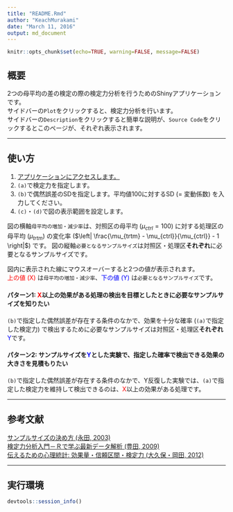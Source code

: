 ```yaml
---
title: "README.Rmd"
author: "KeachMurakami"
date: "March 11, 2016"
output: md_document
---
```


```r
knitr::opts_chunk$set(echo=TRUE, warning=FALSE, message=FALSE)
```


## 概要  
2つの母平均の差の検定の際の検定力分析を行うためのShinyアプリケーションです。  
サイドバーの`Plot`をクリックすると、検定力分析を行います。  
サイドバーの`Description`をクリックすると簡単な説明が、`Source Code`をクリックするとこのページが、それぞれ表示されます。  

----

## 使い方  

1. [アプリケーションにアクセスします。](https://keachmurakami.shinyapps.io/PowerAnalysis/)  
2. `(a)`で検定力を指定します。  
3. `(b)`で偶然誤差のSDを指定します。平均値100に対するSD (= 変動係数) を入力してください。  
4. `(c)`・`(d)`で図の表示範囲を設定します。  

図の横軸`母平均の増加・減少率`は、対照区の母平均 ($\mu_{ctrl} = 100$) に対する処理区の母平均 ($\mu_{trtm}$) の変化率 ($\left| \frac{\mu_{trtm} - \mu_{ctrl}}{\mu_{ctrl}} - 1 \right|$) です。
図の縦軸`必要となるサンプルサイズ`は対照区・処理区**それぞれ**に必要となるサンプルサイズです。  

図内に表示された線にマウスオーバーすると2つの値が表示されます。  
<span style="color:red">上の値 (X)</span> は`母平均の増加・減少率`、<span style="color:blue">下の値 (Y)</span> は`必要となるサンプルサイズ`です。  

#### パターン1: <span style="color:red">X</span>以上の効果がある処理の検出を目標としたときに必要なサンプルサイズを知りたい  
`(b)`で指定した偶然誤差が存在する条件のなかで、効果を十分な確率 (`(a)`で指定した検定力) で検出するために必要なサンプルサイズは対照区・処理区**それぞれ**<span style="color:blue">Y</span>です。  

#### パターン2: サンプルサイズを<span style="color:blue">Y</span>とした実験で、指定した確率で検出できる効果の大きさを見積もりたい  
`(b)`で指定した偶然誤差が存在する条件のなかで、Y反復した実験では、`(a)`で指定した検定力を維持して検出できるのは、<span style="color:red">X</span>以上の効果がある処理です。  

----

## 参考文献  
[サンプルサイズの決め方 (永田, 2003)](http://www.asakura.co.jp/books/isbn/978-4-254-12665-5/)  
[検定力分析入門－Ｒで学ぶ最新データ解析 (豊田, 2009)](http://www.tokyo-tosho.co.jp/books/ISBN978-4-489-02065-0.html)  
[伝えるための心理統計: 効果量・信頼区間・検定力 (大久保・岡田, 2012)](http://www.keisoshobo.co.jp/book/b97219.html)  

----

## 実行環境
```r
devtools::session_info()
```